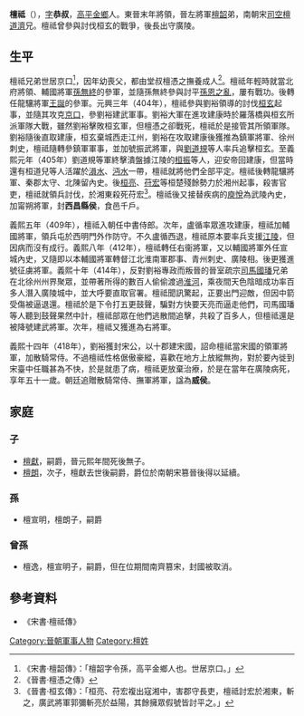 {{Infobox Biography
| subject_name   = 檀祗
| image_name     = 
| image_size     = 
| image_caption  =
| date_of_birth  = 368年
| place_of_birth = 東晉僑置[[徐州_(三國至明朝)|徐州]][[京口|京口]]
| date_of_death  = 418年
| place_of_death = 東晉南青州廣陵
| occupation     = 東晉將領
}}

'''檀祗'''（{{bd|368年||418年|catIdx=T}}），[[表字|字]]'''恭叔'''，[[高平郡|高平]][[金鄉縣|金鄉]]人。東晉末年將領，晉左將軍[[檀韶|檀韶]]弟，南朝宋[[司空|司空]][[檀道濟|檀道濟]]兄。檀祗曾參與討伐桓玄的戰爭，後長出守廣陵。

== 生平 ==
檀祗兄弟世居京口<ref>《宋書·檀韶傳》：「檀韶字令孫，高平金鄉人也。世居京口。」</ref>，因年幼喪父，都由堂叔檀憑之撫養成人<ref>《晉書·檀憑之傳》</ref>。檀祗年輕時就當北府將領、輔國將軍[[孫無終|孫無終]]的參軍，並隨孫無終參與討平[[孫恩之亂|孫恩之亂]]，屢有戰功。後轉任龍驤將軍[[王誕|王誕]]的參軍。元興三年（404年），檀祗參與劉裕領導的討伐[[桓玄|桓玄]]起事，並隨其攻克[[京口|京口]]，參劉裕建武軍事。劉裕大軍在進攻建康時於羅落橋與桓玄所派軍隊大戰，雖然劉裕擊敗桓玄軍，但檀憑之卻戰死，檀祗於是接管其所領軍隊。劉裕隨後直取建康，桓玄棄城西走江州，劉裕在攻取建康後獲推為鎮軍將軍、徐州刺史，檀祗隨轉參鎮軍軍事，並加號振武將軍，與[[劉道規|劉道規]]等人率兵追擊桓玄。至義熙元年（405年）劉道規等軍終擊潰盤據江陵的[[桓振|桓振]]等人，迎安帝回建康，但當時還有桓道兒等人活躍於[[溳水|溳水]]、[[沔水|沔水]]一帶，檀祗就將他們全部平定。檀祗後轉龍驤將軍、秦郡太守、北陳留內史。後[[桓亮|桓亮]]、[[苻宏|苻宏]]等桓楚殘餘勢力於湘州起事，殺害官吏，檀祗就領兵討伐，於湘東殺死苻宏<ref>《晉書·桓玄傳》：「桓亮、苻宏複出寇湘中，害郡守長吏，檀祗討宏於湘東，斬之，廣武將軍郭彌斬亮於益陽，其餘擁眾假號皆討平之。」</ref>。檀祗後又接替疾病的[[庾悅|庾悅]]為武陵內史，加甯朔將軍，封'''西昌縣侯'''，食邑千戶。

義熙五年（409年），檀祗入朝任中書侍郎。次年，盧循率眾進攻建康，檀祗加輔國將軍，領兵屯於西明門外作防守。不久盧循西退，檀祗原本要率兵支援[[江陵|江陵]]，但因病而沒有成行。義熙八年（412年），檀祗轉任右衞將軍，又以輔國將軍外任宣城內史，又隨即以本輔國將軍轉督江北淮南軍郡事、青州刺史、廣陵相。後更獲進號征虜將軍。義熙十年（414年），反對劉裕專政而叛晉的晉室疏宗[[司馬國璠|司馬國璠]]兄弟在北徐州州界聚眾，並帶著所得的數百人偷偷渡過[[淮河|淮河]]，乘夜間天色陰暗成功率百多人潛入廣陵城中，並大呼要直取官署。檀祗聞訊驚起，正要出門迎敵，但因中箭受傷被逼退還。檀祗於是下令打五更鼓聲，騙對方快要天亮而逼走他們，司馬國璠等人聽到鼓聲果然中計，檀祗部眾在他們逃散間追擊，共殺了百多人，但檀祗還是被降號建武將軍。次年，檀祗又獲進為右將軍。

義熙十四年（418年），劉裕獲封宋公，以十郡建宋國，詔命檀祗當宋國的領軍將軍，加散騎常侍。不過檀祗性格倨傲豪縱，喜歡在地方上放縱無拘，對於要內徙到宋臺中任職甚為不快，於是就患了病，檀祗更放棄治療，於是在當年在廣陵病死，享年五十一歲。朝廷追贈散騎常侍、撫軍將軍，諡為'''威侯'''。

== 家庭 ==
=== 子 ===
*[[檀獻|檀獻]]，嗣爵，晉元熙年間死後無子。
*[[檀朗|檀朗]]，次子，檀獻去世後嗣爵，爵位於南朝宋篡晉後得以延續。
=== 孫 ===
*檀宣明，檀朗子，嗣爵
=== 曾孫 ===
*檀逸，檀宣明子，嗣爵，但在位期間南齊篡宋，封國被取消。

== 參考資料 ==
*《宋書·檀祗傳》
{{reflist}}

[[Category:晉朝軍事人物|Category:晉朝軍事人物]]
[[Category:檀姓|Category:檀姓]]